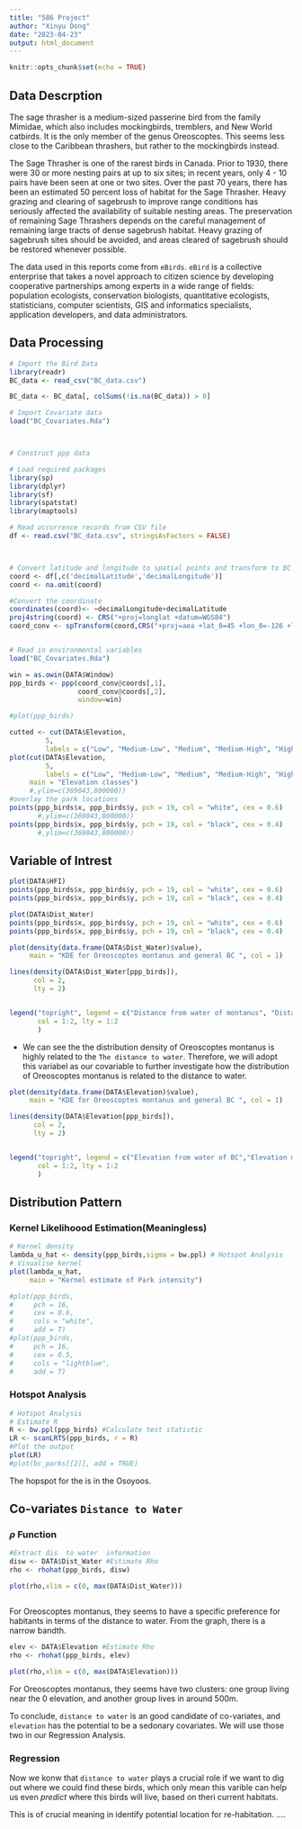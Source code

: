 ```yaml
---
title: "586 Project"
author: "Xinyu Dong"
date: "2023-04-23"
output: html_document
---
```


```r
knitr::opts_chunk$set(echo = TRUE)
```

## Data Descrption 
The sage thrasher is a medium-sized passerine bird from the family Mimidae, which also includes mockingbirds, tremblers, and New World catbirds. It is the only member of the genus Oreoscoptes. This seems less close to the Caribbean thrashers, but rather to the mockingbirds instead.

The Sage Thrasher is one of the rarest birds in Canada. Prior to 1930, there were 30 or more nesting pairs at up to six sites; in recent years, only 4 - 10 pairs have been seen at one or two sites. Over the past 70 years, there has been an estimated 50 percent loss of habitat for the Sage Thrasher. Heavy grazing and clearing of sagebrush to improve range conditions has seriously affected the availability of suitable nesting areas. The preservation of remaining Sage Thrashers depends on the careful management of remaining large tracts of dense sagebrush habitat. Heavy grazing of sagebrush sites should be avoided, and areas cleared of sagebrush should be restored whenever possible.

The data used in this reports come from `eBirds`. `eBird` is a collective enterprise that takes a novel approach to citizen science by developing cooperative partnerships among experts in a wide range of fields: population ecologists, conservation biologists, quantitative ecologists, statisticians, computer scientists, GIS and informatics specialists, application developers, and data administrators.

## Data Processing 
```r
# Import the Bird Data 
library(readr)
BC_data <- read_csv("BC_data.csv")

BC_data <- BC_data[, colSums(!is.na(BC_data)) > 0]

# Import Covariate data
load("BC_Covariates.Rda")



# Construct ppp data
```


```r
# Load required packages
library(sp)
library(dplyr)
library(sf)
library(spatstat)
library(maptools)

# Read occurrence records from CSV file
df <- read.csv("BC_data.csv", stringsAsFactors = FALSE)



# Convert latitude and longitude to spatial points and transform to BC Albers projection
coord <- df[,c('decimalLatitude','decimalLongitude')]
coord <- na.omit(coord)

#Convert the coordinate
coordinates(coord)<- ~decimalLongitude+decimalLatitude
proj4string(coord) <- CRS("+proj=longlat +datum=WGS84")
coord_conv <- spTransform(coord,CRS("+proj=aea +lat_0=45 +lon_0=-126 +lat_1=50 +lat_2=58.5 +x_0=1000000 +y_0=0 +datum=NAD83 +units=m +no_defs"))


# Read in environmental variables
load("BC_Covariates.Rda")

win = as.owin(DATA$Window)
ppp_birds <- ppp(coord_conv@coords[,1], 
                 coord_conv@coords[,2], 
                 window=win)
```


```r
#plot(ppp_birds)

cutted <- cut(DATA$Elevation,
         5,
         labels = c("Low", "Medium-Low", "Medium", "Medium-High", "High"))
plot(cut(DATA$Elevation,
         5,
         labels = c("Low", "Medium-Low", "Medium", "Medium-High", "High")),
     main = "Elevation classes")
     #,ylim=c(369043,800000))
#overlay the park locations
points(ppp_birds$x, ppp_birds$y, pch = 19, col = "white", cex = 0.6)
       #,ylim=c(369043,800000))
points(ppp_birds$x, ppp_birds$y, pch = 19, col = "black", cex = 0.4)
       #,ylim=c(369043,800000))


```

## Variable of Intrest
```r
plot(DATA$HFI)
points(ppp_birds$x, ppp_birds$y, pch = 19, col = "white", cex = 0.6)
points(ppp_birds$x, ppp_birds$y, pch = 19, col = "black", cex = 0.4)

```


```r
plot(DATA$Dist_Water)
points(ppp_birds$x, ppp_birds$y, pch = 19, col = "white", cex = 0.6)
points(ppp_birds$x, ppp_birds$y, pch = 19, col = "black", cex = 0.4)

```

```r
plot(density(data.frame(DATA$Dist_Water)$value), 
     main = "KDE for Oreoscoptes montanus and general BC ", col = 1)

lines(density(DATA$Dist_Water[ppp_birds]), 
      col = 2, 
      lty = 2)


legend("topright", legend = c("Distance from water of montanus", "Distance from water of BC"),
       col = 1:2, lty = 1:2
       )
```

- We can see the the distribution density of Oreoscoptes montanus is highly related to the `The distance to water`. Therefore, we will adopt this variabel as our covariable to
further investigate how the distribution of Oreoscoptes montanus is related to the distance to water.

```r
plot(density(data.frame(DATA$Elevation)$value), 
     main = "KDE for Oreoscoptes montanus and general BC ", col = 1)

lines(density(DATA$Elevation[ppp_birds]), 
      col = 2, 
      lty = 2)


legend("topright", legend = c("Elevation from water of BC","Elevation montanus"),
       col = 1:2, lty = 1:2
       )
```



## Distribution Pattern 

### Kernel Likelihoood Estimation(Meaningless)
```r
# Kernel density
lambda_u_hat <- density(ppp_birds,sigma = bw.ppl) # Hotspot Analysis
# Visualise kernel
plot(lambda_u_hat,
     main = "Kernel estimate of Park intensity")

#plot(ppp_birds,
#     pch = 16,
#     cex = 0.6,
#     cols = "white",
#     add = T)
#plot(ppp_birds,
#     pch = 16,
#     cex = 0.5,
#     cols = "lightblue",
#     add = T)
```

### Hotspot Analysis
```r
# Hotspot Analysis
# Estimate R
R <- bw.ppl(ppp_birds) #Calculate test statistic
LR <- scanLRTS(ppp_birds, r = R)
#Plot the output
plot(LR)
#plot(bc_parks[[2]], add = TRUE)
```

The hopspot for the is in the Osoyoos. 

## Co-variates  `Distance to Water`

### $\rho$ Function 
```r

#Extract dis  to water  information
disw <- DATA$Dist_Water #Estimate Rho
rho <- rhohat(ppp_birds, disw)

plot(rho,xlim = c(0, max(DATA$Dist_Water)))



```


For Oreoscoptes montanus, they seems to have a specific preference for habitants in terms of the distance to water. From the graph, there is a narrow bandth. 



```r
elev <- DATA$Elevation #Estimate Rho
rho <- rhohat(ppp_birds, elev)

plot(rho,xlim = c(0, max(DATA$Elevation)))
```
For Oreoscoptes montanus, they seems have two clusters: one group living near the 0 elevation, and another group lives in around 500m. 


To conclude, `distance to water` is an good candidate of co-variates, and `elevation` has the potential to be a sedonary covariates. We will use those two in our Regression Analysis. 

### Regression 
Now we konw that `distance to water` plays a crucial role if we want to dig out where we could find these birds, which only mean this varible can help us even *predict* where this birds will live, based on theri current habitats.

This is of crucial meaning in identify potential location for re-habitation.  ....

```r

```


